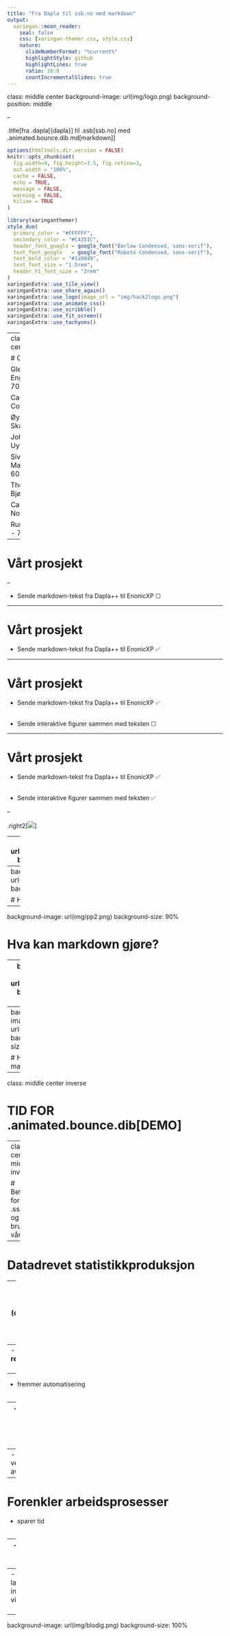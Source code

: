 ```yaml
---
title: "Fra Dapla til ssb.no med markdown"
output:
  xaringan::moon_reader:
    seal: false
    css: [xaringan-themer.css, style.css]
    nature:
      slideNumberFormat: "%current%"
      highlightStyle: github
      highlightLines: true
      ratio: 16:9
      countIncrementalSlides: true
---
```

class: middle center
background-image: url(img/logo.png)
background-position: middle

--

.title[fra .dapla[{dapla}] til .ssb[ssb.no] med .animated.bounce.dib.md[markdown]]

```r
options(htmltools.dir.version = FALSE)
knitr::opts_chunk$set(
  fig.width=9, fig.height=3.5, fig.retina=3,
  out.width = "100%",
  cache = FALSE,
  echo = TRUE,
  message = FALSE, 
  warning = FALSE,
  hiline = TRUE
)
```

```r
library(xaringanthemer)
style_duo(
  primary_color = "#FFFFFF",
  secondary_color = "#C4351C",
  header_font_google = google_font("Barlow Condensed, sans-serif"),
  text_font_google   = google_font("Roboto Condensed, sans-serif"),
  text_bold_color = "#1a9d49",
  text_font_size = "1.5rem",
  header_h1_font_size = "3rem"
)
xaringanExtra::use_tile_view()
xaringanExtra::use_share_again()
xaringanExtra::use_logo(image_url = "img/hack2logo.png")
xaringanExtra::use_animate_css()
xaringanExtra::use_scribble()
xaringanExtra::use_fit_screen()
xaringanExtra::use_tachyons()
```




---
class: middle center inverse

# Gruppa

Glenruben Engen Larsen- 700

Carl Franklin Corneil - 300

Øyvind Bruer-Skarsbø - 300

Johnnadel Salita Uy- 700

Siv Marsteintrædet- 600

Thomas Bjørnskau - 600

Carina Nordseth- 700

Rune Johansen - 700

---

# Vårt prosjekt

--

- Sende markdown-tekst fra Dapla++ til EnonicXP ☐

---

# Vårt prosjekt


- Sende markdown-tekst fra Dapla++ til EnonicXP &#9989;


---

# Vårt prosjekt

- Sende markdown-tekst fra Dapla++ til EnonicXP &#9989;
<br>
<br>


- Sende interaktive figurer sammen med teksten ☐

---

# Vårt prosjekt

- Sende markdown-tekst fra Dapla++ til EnonicXP &#9989;
<br>
<br>


- Sende interaktive figurer sammen med teksten &#9989;

--

.right2[![](https://media.giphy.com/media/vzO0Vc8b2VBLi/giphy.gif?cid=ecf05e47itxni73ksbr3hckquht487o5lhuavbgxmll7vij7&rid=giphy.gif&ct=g)]


---
background-image: url(img/prosessflyt02.png)
background-size: 70%

# Hva er markdown?

---
background-image: url(img/pp1.jpg)
background-size: 90%


# Hva kan markdown gjøre? 

---
background-image: url(img/pp2.png)
background-size: 90%

# Hva kan markdown gjøre? 

---
background-image: url(img/pp3.png)
background-size: 90%

# Hva kan markdown gjøre? 

---
background-image: url(img/pp4.png)
background-size: 90%

# Hva kan markdown gjøre? 

---
class: middle center inverse

# TID FOR .animated.bounce.dib[DEMO]

---
class: center middle inverse

# Betydning for .ssb[SSB] og brukerne våre?

---

# Datadrevet statistikkproduksjon

--
- 100% i tråd med .dapla[{dapla}] (og hva resten av verden driver med)
<br>
<br>

--
- fremmer **reproduserbarhet**
<br>
<br>

--
- fremmer automatisering
<br>
<br>

--
- programmatisk styring av formattering (wysiwyw) 
<br>
<br>

--
- versjonshåndtering av tekstlig innhold

---

# Forenkler arbeidsprosesser

- sparer tid
<br>
<br>

--
- mindre IT-avhengig
<br>
<br>

--
- forfatter kan lage sine egne interaktive visualiseringer
<br>
<br>


---
background-image: url(img/blodig.png)
background-size: 100%




       

